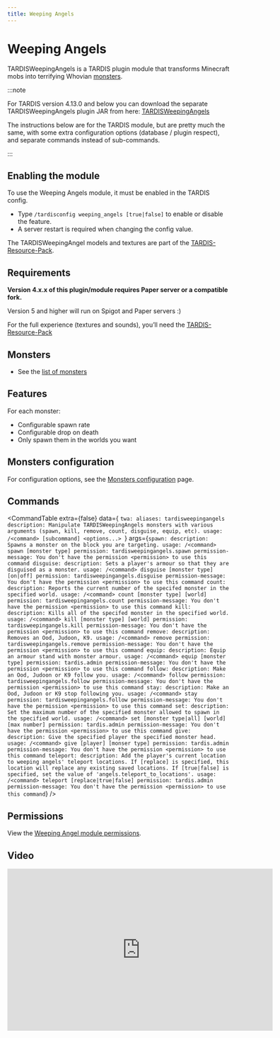 ```yaml
---
title: Weeping Angels
---
```


# Weeping Angels

TARDISWeepingAngels is a TARDIS plugin module that transforms Minecraft mobs into terrifying
Whovian [monsters](https://www.bbc.co.uk/programmes/articles/4tDN85fyxYXTtVPrCql8jB/monsters).

:::note

For TARDIS version 4.13.0 and below you can download the separate TARDISWeepingAngels plugin JAR from here: [TARDISWeepingAngels](http://tardisjenkins.duckdns.org:8080/job/TARDISWeepingAngels/)

The instructions below are for the TARDIS module, but are pretty much the same, with some extra configuration options
(database / plugin respect), and separate commands instead of sub-commands.

:::

## Enabling the module

To use the Weeping Angels module, it must be enabled in the TARDIS config.

- Type `/tardisconfig weeping_angels [true|false]` to enable or disable the feature.
- A server restart is required when changing the config value.

The TARDISWeepingAngel models and textures are part of the [TARDIS-Resource-Pack](/resource-packs).

## Requirements

**Version 4.x.x of this plugin/module requires Paper server or a compatible fork.**

Version 5 and higher will run on Spigot and Paper servers :)

For the full experience (textures and sounds), you’ll need
the [TARDIS-Resource-Pack](/resource-packs)

## Monsters

* See the [list of monsters](./monsters.md)

## Features

For each monster:

- Configurable spawn rate
- Configurable drop on death
- Only spawn them in the worlds you want

## Monsters configuration

For configuration options, see the [Monsters configuration](./config.md) page.

## Commands

<CommandTable extra={false} data={
`twa:
  aliases: tardisweepingangels
  description: Manipulate TARDISWeepingAngels monsters with various arguments (spawn, kill, remove, count, disguise, equip, etc).
  usage: /<command> [subcommand] <options...>
`} args={`
spawn:
  description: Spawns a monster on the block you are targeting.
  usage: /<command> spawn [monster type]
  permission: tardisweepingangels.spawn
  permission-message: You don't have the permission <permission> to use this command
disguise:
  description: Sets a player's armour so that they are disguised as a monster.
  usage: /<command> disguise [monster type] [on|off]
  permission: tardisweepingangels.disguise
  permission-message: You don't have the permission <permission> to use this command
count:
  description: Reports the current number of the specifed monster in the specified world.
  usage: /<command> count [monster type] [world]
  permission: tardisweepingangels.count
  permission-message: You don't have the permission <permission> to use this command
kill:
  description: Kills all of the specifed monster in the specified world.
  usage: /<command> kill [monster type] [world]
  permission: tardisweepingangels.kill
  permission-message: You don't have the permission <permission> to use this command
remove:
  description: Removes an Ood, Judoon, K9.
  usage: /<command> remove
  permission: tardisweepingangels.remove
  permission-message: You don't have the permission <permission> to use this command
equip:
  description: Equip an armour stand with monster armour.
  usage: /<command> equip [monster type]
  permission: tardis.admin
  permission-message: You don't have the permission <permission> to use this command
follow:
  description: Make an Ood, Judoon or K9 follow you.
  usage: /<command> follow
  permission: tardisweepingangels.follow
  permission-message: You don't have the permission <permission> to use this command
stay:
  description: Make an Ood, Judoon or K9 stop following you.
  usage: /<command> stay
  permission: tardisweepingangels.follow
  permission-message: You don't have the permission <permission> to use this command
set:
  description: Set the maximum number of the specified monster allowed to spawn in the specified world.
  usage: /<command> set [monster type|all] [world] [max number]
  permission: tardis.admin
  permission-message: You don't have the permission <permission> to use this command
give:
  description: Give the specified player the specified monster head.
  usage: /<command> give [player] [monser type]
  permission: tardis.admin
  permission-message: You don't have the permission <permission> to use this command
teleport:
  description: Add the player's current location to weeping angels' teleport locations. If [replace] is specified, this location will replace any existing saved locations. If [true|false] is specified, set the value of 'angels.teleport_to_locations'.
  usage: /<command> teleport [replace|true|false]
  permission: tardis.admin
  permission-message: You don't have the permission <permission> to use this command
`} />

## Permissions

View the [Weeping Angel module permissions](../weeping-angel-permissions).

## Video

<iframe width="600" height="366" src="https://www.youtube.com/embed/Ybpo4KQZpF4?rel=0" frameborder="0" allowfullscreen></iframe>
